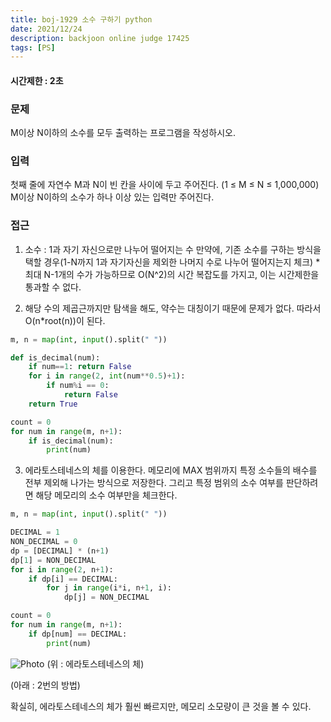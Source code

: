 ```yaml
---
title: boj-1929 소수 구하기 python
date: 2021/12/24
description: backjoon online judge 17425
tags: [PS]
---
```


#### 시간제한 : 2초

### 문제
M이상 N이하의 소수를 모두 출력하는 프로그램을 작성하시오.

### 입력
첫째 줄에 자연수 M과 N이 빈 칸을 사이에 두고 주어진다. (1 ≤ M ≤ N ≤ 1,000,000) M이상 N이하의 소수가 하나 이상 있는 입력만 주어진다.

### 접근
1. 소수 : 1과 자기 자신으로만 나누어 떨어지는 수
만약에, 기존 소수를 구하는 방식을  택할 경우(1-N까지 1과 자기자신을  제외한 나머지 수로 나누어 떨어지는지 체크) * 최대 N-1개의 수가 가능하므로 O(N^2)의 시간 복잡도를 가지고, 이는 시간제한을 통과할 수 없다.

2. 해당 수의 제곱근까지만 탐색을 해도, 약수는 대칭이기 때문에 문제가 없다. 따라서 O(n*root(n))이 된다.
```python
m, n = map(int, input().split(" "))

def is_decimal(num):
    if num==1: return False
    for i in range(2, int(num**0.5)+1):
        if num%i == 0:
            return False
    return True

count = 0
for num in range(m, n+1):
    if is_decimal(num):
        print(num)

```

3. 에라토스테네스의 체를 이용한다.
메모리에 MAX 범위까지 특정 소수들의 배수를 전부 제외해 나가는 방식으로 저장한다. 그리고 특정 범위의  소수 여부를 판단하려면 해당 메모리의 소수 여부만을 체크한다.
```python
m, n = map(int, input().split(" "))

DECIMAL = 1
NON_DECIMAL = 0
dp = [DECIMAL] * (n+1)
dp[1] = NON_DECIMAL
for i in range(2, n+1):
    if dp[i] == DECIMAL:
        for j in range(i*i, n+1, i):
            dp[j] = NON_DECIMAL

count = 0
for num in range(m, n+1):
    if dp[num] == DECIMAL:
        print(num)
```

<Image
  src="https://seongwoon-blog.s3.ap-northeast-2.amazonaws.com/images/2021-12-24/result.png"
  alt="Photo"
  width={1125}
  height={250}
  priority
  className="next-image"
/>
(위 : 에라토스테네스의 체)

(아래 : 2번의 방법)

확실히, 에라토스테네스의 체가 훨씬 빠르지만, 메모리 소모량이 큰 것을 볼 수 있다.
